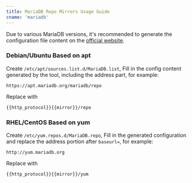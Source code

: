 ```yaml
---
title: MariaDB Repo Mirrors Usage Guide
cname: 'mariadb'
---
```


Due to various MariaDB versions, it's recommended to generate the configuration file content on the [official website](https://downloads.mariadb.org/mariadb/repositories).

### Debian/Ubuntu Based on apt 


Create `/etc/apt/sources.list.d/MariaDB.list`, Fill in the config content generated by the tool, including the address part, for example:

```
https://apt.mariadb.org/mariadb/repo
```

Replace with

<CodeBlock>

```
{{http_protocol}}{{mirror}}/repo
```

</CodeBlock>

### RHEL/CentOS Based on yum

Create `/etc/yum.repos.d/MariaDB.repo`, Fill in the generated configuration and replace the address portion after `baseurl=`, for example:

```
http://yum.mariadb.org
```

Replace with

<CodeBlock>

```
{{http_protocol}}{{mirror}}/yum
```

</CodeBlock>
